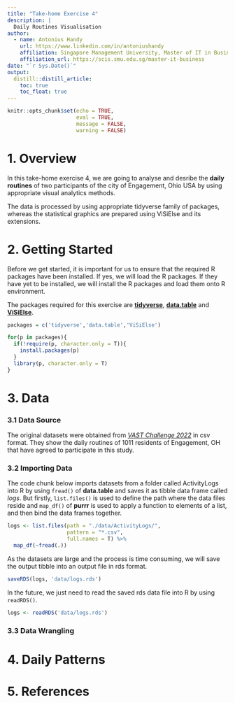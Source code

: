```yaml
---
title: "Take-home Exercise 4"
description: |
  Daily Routines Visualisation
author:
  - name: Antonius Handy 
    url: https://www.linkedin.com/in/antoniushandy
    affiliation: Singapore Management University, Master of IT in Business
    affiliation_url: https://scis.smu.edu.sg/master-it-business
date: "`r Sys.Date()`"
output: 
  distill::distill_article:
    toc: true
    toc_float: true
---
```


```r
knitr::opts_chunk$set(echo = TRUE,
                      eval = TRUE,
                      message = FALSE,
                      warning = FALSE)
```

# 1. Overview

In this take-home exercise 4, we are going to analyse and desribe the **daily routines** of two participants of the city of Engagement, Ohio USA by using appropriate visual analytics methods.

The data is processed by using appropriate tidyverse family of packages, whereas the statistical graphics are prepared using ViSiElse and its extensions.

# 2. Getting Started

Before we get started, it is important for us to ensure that the required R packages have been installed. If yes, we will load the R packages. If they have yet to be installed, we will install the R packages and load them onto R environment.

The packages required for this exercise are [**tidyverse**](https://www.tidyverse.org/), [**data.table**](https://rdatatable.gitlab.io/data.table/index.html) and [**ViSiElse**](https://cran.r-project.org/web/packages/ViSiElse/index.html).

```r
packages = c('tidyverse','data.table','ViSiElse')

for(p in packages){
  if(!require(p, character.only = T)){
    install.packages(p)
  }
  library(p, character.only = T)
}
```

# 3. Data

### 3.1 Data Source
The original datasets were obtained from [*VAST Challenge 2022*](https://vast-challenge.github.io/2022/index.html) in csv format. They show the daily routines of 1011 residents of Engagement, OH that have agreed to participate in this study.

### 3.2 Importing Data

The code chunk below imports datasets from a folder called ActivityLogs into R by using `fread()` of **data.table** and saves it as tibble data frame called *logs*. But firstly, `list.files()` is used to define the path where the data files reside and `map_df()` of **purrr** is used to apply a function to elements of a list, and then bind the data frames together.

```r
logs <- list.files(path = "./data/ActivityLogs/",
                   pattern = "*.csv",
                   full.names = T) %>%
  map_df(~fread(.))
```

As the datasets are large and the process is time consuming, we will save the output tibble into an output file in rds format.

```r
saveRDS(logs, 'data/logs.rds')
```

In the future, we just need to read the saved rds data file into R by using `readRDS()`.

```r
logs <- readRDS('data/logs.rds')
```

### 3.3 Data Wrangling


# 4. Daily Patterns

# 5. References
